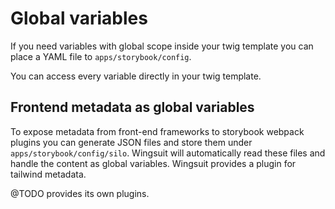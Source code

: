 # Global variables

If you need variables with global scope inside your twig template you can place a YAML file to `apps/storybook/config`.

You can access every variable directly in your twig template.


## Frontend metadata as global variables
To expose metadata from front-end frameworks to storybook webpack plugins you can generate JSON files and store them under `apps/storybook/config/silo`. Wingsuit will automatically read these files and handle the content as global variables.
Wingsuit provides a plugin for tailwind metadata.

@TODO provides its own plugins.
